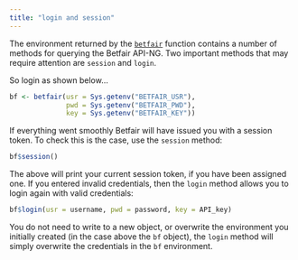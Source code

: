 ```yaml
---
title: "login and session"
---
```


The environment returned by the [`betfair`](betfair.html) function contains a number of methods for querying the Betfair API-NG.  Two important methods that may require attention are `session` and `login`.

So login as shown below...

```r
bf <- betfair(usr = Sys.getenv("BETFAIR_USR"),
              pwd = Sys.getenv("BETFAIR_PWD"),
              key = Sys.getenv("BETFAIR_KEY"))
```

If everything went smoothly Betfair will have issued you with a session token.  To check this is the case, use the `session` method:

```r
bf$session()
```

The above will print your current session token, if you have been assigned one.  If you entered invalid credentials, then the `login` method allows you to login again with valid credentials:

```r
bf$login(usr = username, pwd = password, key = API_key)
```

You do not need to write to a new object, or overwrite the environment you initially created (in the case above the `bf` object), the `login` method will simply overwrite the credentials in the `bf` environment.
